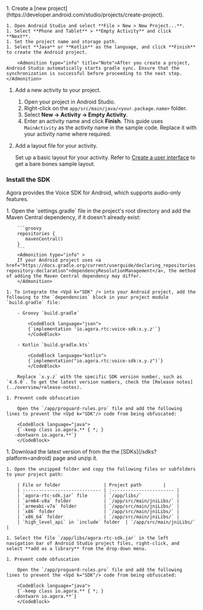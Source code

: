 
<PlatformWrapper platform = "android">

<Tabs>
<TabItem value="new" label="Create a new project" default>
1. Create a [new project](https://developer.android.com/studio/projects/create-project).

    1. Open Android Studio and select **File > New > New Project...**.
    1. Select **Phone and Tablet** > **Empty Activity** and click **Next**.
    1. Set the project name and storage path. 
    1. Select **Java** or **Kotlin** as the language, and click **Finish** to create the Android project.
    
        <Admonition type="info" title="Note">After you create a project, Android Studio automatically starts gradle sync. Ensure that the synchronization is successful before proceeding to the next step. </Admonition>

</TabItem>

<TabItem value="existing" label="Add to an existing project">
 
 1. Add a new activity to your project.

    1. Open your project in Android Studio.
    1. Right-click on the `app/src/main/java/<your.package.name>` folder.
    1. Select **New → Activity → Empty Activity**.
    1. Enter an activity name and click **Finish**. 
        This guide uses `MainActivity` as the activity name in the sample code. Replace it with your activity name where required.
    
</TabItem>
</Tabs>

2. Add a layout file for your activity. 

    Set up a basic layout for your activity. Refer to [Create a user interface](#create-a-user-interface) to get a bare bones sample layout.

### Install the SDK

Agora provides the Voice SDK for Android, which supports audio-only features.

<Tabs>
  <TabItem value="tab1" label="Maven Central" default>
    1. Open the `settings.gradle` file in the project's root directory and add the Maven Central dependency, if it doesn't already exist:

        ```groovy
        repositories {
           mavenCentral()
        }
        ```
        <Admonition type="info" >
        If your Android project uses <a href="https://docs.gradle.org/current/userguide/declaring_repositories.html#sub:centralized-repository-declaration">dependencyResolutionManagement</a>, the method of adding the Maven Central dependency may differ.
        </Admonition>

    1. To integrate the <Vpd k="SDK" /> into your Android project, add the following to the `dependencies` block in your project module `build.gradle` file:
    
        - Groovy `build.gradle`
    
            <CodeBlock language="json">
            {`implementation 'io.agora.rtc:voice-sdk:x.y.z'`}
            </CodeBlock>

        - Kotlin `build.gradle.kts`
    
            <CodeBlock language="kotlin">
            {`implementation("io.agora.rtc:voice-sdk:x.y.z")`}
            </CodeBlock>    
      
        Replace `x.y.z` with the specific SDK version number, such as `4.6.0`. To get the latest version numbers, check the [Release notes](../overview/release-notes).

    1. Prevent code obfuscation

        Open the `/app/proguard-rules.pro` file and add the following lines to prevent the <Vpd k="SDK"/> code from being obfuscated:

        <CodeBlock language="java">
        {`-keep class io.agora.** { *; }
       -dontwarn io.agora.**`}
        </CodeBlock>

  </TabItem>
  <TabItem value="tab2" label="Manual integration">
    1. Download the latest version of <Vpd k="SDK"/> from the  the [SDKs](/sdks?platform=android) page and unzip it.
   
    1. Open the unzipped folder and copy the following files or subfolders to your project path:

        | File or folder                | Project path        |
        | :---------------------------- | :----------------------- |
        | `agora-rtc-sdk.jar` file      | `/app/libs/`             |
        | `arm64-v8a` folder            | `/app/src/main/jniLibs/` |
        | `armeabi-v7a` folder          | `/app/src/main/jniLibs/` |
        | `x86` folder                  | `/app/src/main/jniLibs/` |
        | `x86_64` folder               | `/app/src/main/jniLibs/` |
        | `high_level_api` in `include` folder  | `/app/src/main/jniLibs/`  |

    1. Select the file `/app/libs/agora-rtc-sdk.jar` in the left navigation bar of Android Studio project files, right-click, and select **add as a library** from the drop-down menu.

    1. Prevent code obfuscation

        Open the `/app/proguard-rules.pro` file and add the following lines to prevent the <Vpd k="SDK"/> code from being obfuscated:

        <CodeBlock language="java">
        {`-keep class io.agora.** { *; }
       -dontwarn io.agora.**`}
        </CodeBlock>

  </TabItem>
</Tabs>

</PlatformWrapper>
